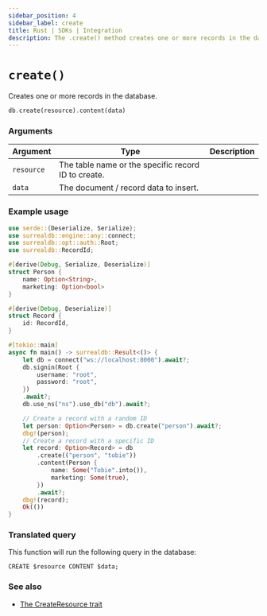 ```yaml
---
sidebar_position: 4
sidebar_label: create
title: Rust | SDKs | Integration
description: The .create() method creates one or more records in the database.
---
```


# `create()`

Creates one or more records in the database.

```rust title="Method Syntax"
db.create(resource).content(data)
```

### Arguments

<table>
    <thead>
        <tr>
            <th colspan="2" scope="col">Argument</th>
            <th colspan="2" scope="col">Type</th>
            <th colspan="2" scope="col">Description</th>
        </tr>
    </thead>
    <tbody>
        <tr>
            <td colspan="2" scope="row" data-label="Argument">
                <code>resource</code>
            </td>
            <td colspan="2" scope="row" data-label="Description">
                The table name or the specific record ID to create.
            </td>
        </tr>
        <tr>
            <td colspan="2" scope="row" data-label="Arguments">
                <code>data</code>
            </td>
            <td colspan="2" scope="row" data-label="Description">
                The document / record data to insert.
            </td>
        </tr>
    </tbody>
</table>

### Example usage

```rust
use serde::{Deserialize, Serialize};
use surrealdb::engine::any::connect;
use surrealdb::opt::auth::Root;
use surrealdb::RecordId;

#[derive(Debug, Serialize, Deserialize)]
struct Person {
    name: Option<String>,
    marketing: Option<bool>
}

#[derive(Debug, Deserialize)]
struct Record {
    id: RecordId,
}

#[tokio::main]
async fn main() -> surrealdb::Result<()> {
    let db = connect("ws://localhost:8000").await?;
    db.signin(Root {
        username: "root",
        password: "root",
    })
    .await?;
    db.use_ns("ns").use_db("db").await?;

    // Create a record with a random ID
    let person: Option<Person> = db.create("person").await?;
    dbg!(person);
    // Create a record with a specific ID
    let record: Option<Record> = db
        .create(("person", "tobie"))
        .content(Person {
            name: Some("Tobie".into()),
            marketing: Some(true),
        })
        .await?;
    dbg!(record);
    Ok(())
}
```

### Translated query
This function will run the following query in the database:

```surql
CREATE $resource CONTENT $data;
```

### See also

* [The CreateResource trait](https://docs.rs/surrealdb/latest/surrealdb/opt/trait.CreateResource.html#foreign-impls)